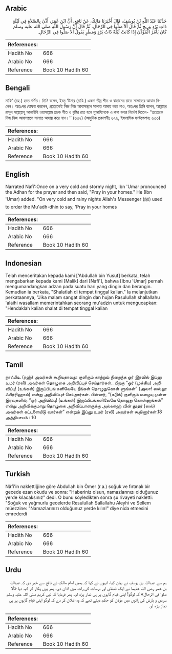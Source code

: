 ## Arabic


<div dir="rtl" lang="ar" style={{fontSize:'larger',backgroundColor:'#f8f9fa',padding:20}}>
حَدَّثَنَا عَبْدُ اللَّهِ بْنُ يُوسُفَ، قَالَ أَخْبَرَنَا مَالِكٌ، عَنْ نَافِعٍ، أَنَّ ابْنَ عُمَرَ، أَذَّنَ بِالصَّلاَةِ فِي لَيْلَةٍ ذَاتِ بَرْدٍ وَرِيحٍ ثُمَّ قَالَ أَلاَ صَلُّوا فِي الرِّحَالِ‏.‏ ثُمَّ قَالَ إِنَّ رَسُولَ اللَّهِ صلى الله عليه وسلم كَانَ يَأْمُرُ الْمُؤَذِّنَ إِذَا كَانَتْ لَيْلَةٌ ذَاتُ بَرْدٍ وَمَطَرٍ يَقُولُ أَلاَ صَلُّوا فِي الرِّحَالِ‏.‏
</div>
<div style={{backgroundColor:'#f8f9fa',padding:20, marginBottom: 10}}><table> <thead> <tr> <th>References:</th> <th></th> </tr> </thead> <tbody><tr><td>Hadith No</td><td>666</td></tr><tr><td>Arabic No</td><td>666</td></tr><tr><td>Reference</td><td>Book 10 Hadith 60</td></tr></tbody></table></div>

## Bengali


<div dir="ltr" lang="bn" style={{fontSize:'larger',backgroundColor:'#f8f9fa',padding:20}}>
নাফি‘ (রহ.) হতে বর্ণিত। তিনি বলেন, ইবনু ‘উমার (রাযি.) একদা তীব্র শীত ও বাতাসের রাতে সালাতের আযান দিলেন। অতঃপর ঘোষণা করলেন, প্রত্যেকেই নিজ নিজ আবাসস্থলে সালাত আদায় করে নাও, অতঃপর তিনি বলেন, আল্লাহর রাসূল সাল্লাল্লাহু আলাইহি ওয়াসাল্লাম প্রচন্ড শীত ও বৃষ্টির রাত হলে মুআয্যিনকে এ কথা বলার নির্দেশ দিতেন- ‘‘প্রত্যেকে নিজ নিজ আবাসস্থলে সালাত আদায় করে নাও।’’ (৬৩২) (আধুনিক প্রকাশনীঃ ৬২৬, ইসলামিক ফাউন্ডেশনঃ ৬৩৩)
</div>
<div style={{backgroundColor:'#f8f9fa',padding:20, marginBottom: 10}}><table> <thead> <tr> <th>References:</th> <th></th> </tr> </thead> <tbody><tr><td>Hadith No</td><td>666</td></tr><tr><td>Arabic No</td><td>666</td></tr><tr><td>Reference</td><td>Book 10 Hadith 60</td></tr></tbody></table></div>

## English


<div dir="ltr" lang="en" style={{fontSize:'larger',backgroundColor:'#f8f9fa',padding:20}}>
Narrated Nafi':Once on a very cold and stormy night, Ibn 'Umar pronounced the Adhan for the prayer and then said, "Pray in your homes." He (Ibn 'Umar) added. "On very cold and rainy nights Allah's Messenger (ﷺ) used to order the Mu'adh-dhin to say, 'Pray in your homes
</div>
<div style={{backgroundColor:'#f8f9fa',padding:20, marginBottom: 10}}><table> <thead> <tr> <th>References:</th> <th></th> </tr> </thead> <tbody><tr><td>Hadith No</td><td>666</td></tr><tr><td>Arabic No</td><td>666</td></tr><tr><td>Reference</td><td>Book 10 Hadith 60</td></tr></tbody></table></div>

## Indonesian


<div dir="ltr" lang="id" style={{fontSize:'larger',backgroundColor:'#f8f9fa',padding:20}}>
Telah menceritakan kepada kami ['Abdullah bin Yusuf] berkata, telah mengabarkan kepada kami [Malik] dari [Nafi'], bahwa [Ibnu 'Umar] pernah mengumandangkan adzan pada suatu hari yang dingin dan berangin. Kemudian ia berkata, "Shalatlah di tempat tinggal kalian." Ia melanjutkan perkataannya, "Jika malam sangat dingin dan hujan Rasulullah shallallahu 'alaihi wasallam memerintahkan seorang mu'adzin untuk mengucapkan: "Hendaklah kalian shalat di tempat tinggal kalian
</div>
<div style={{backgroundColor:'#f8f9fa',padding:20, marginBottom: 10}}><table> <thead> <tr> <th>References:</th> <th></th> </tr> </thead> <tbody><tr><td>Hadith No</td><td>666</td></tr><tr><td>Arabic No</td><td>666</td></tr><tr><td>Reference</td><td>Book 10 Hadith 60</td></tr></tbody></table></div>

## Tamil


<div dir="ltr" lang="ta" style={{fontSize:'larger',backgroundColor:'#f8f9fa',padding:20}}>
நாஃபிஉ (ரஹ்) அவர்கள் கூறியதாவது: குளிரும் காற்றும் நிறைந்த ஓர் இரவில் இப்னு உமர் (ரலி) அவர்கள் தொழுகை அறிவிப்புச் செய்தார்கள்.. பிறகு “ஓர் (முக்கிய) அறிவிப்பு! (உங்கள்) இருப்பிடங் களிலேயே நீங்கள் தொழுதுகொள் ளுங்கள்” (அலா! ஸல்லூ ஃபிர்ரிஹால்) என்று அறிவிப்புச் செய்தார்கள். பின்னர், “(கடுங்) குளிரும் மழையு முள்ள இரவுகளில், “ஓர் அறிவிப்பு! (உங்கள்) இருப்பிடங்களிலேயே தொழுது கொள்ளுங்கள்” என்று அறிவிக்குமாறு தொழுகை அறிவிப்பாளருக்கு அல்லாஹ் வின் தூதர் (ஸல்) அவர்கள் கட்டளையிடு வார்கள்” என்றும் இப்னு உமர் (ரலி) அவர்கள் கூறினார்கள்.18 அத்தியாயம் : 10
</div>
<div style={{backgroundColor:'#f8f9fa',padding:20, marginBottom: 10}}><table> <thead> <tr> <th>References:</th> <th></th> </tr> </thead> <tbody><tr><td>Hadith No</td><td>666</td></tr><tr><td>Arabic No</td><td>666</td></tr><tr><td>Reference</td><td>Book 10 Hadith 60</td></tr></tbody></table></div>

## Turkish


<div dir="ltr" lang="tr" style={{fontSize:'larger',backgroundColor:'#f8f9fa',padding:20}}>
Nâfi'in naklettiğine göre Abdullah bin Ömer (r.a.) soğuk ve fırtınalı bir gecede ezan okudu ve sonra: "Haberiniz olsun, namazlarınızı olduğunuz yerde kılacaksınız" dedi. O bunu söyledikten sonra şu rivayeti nakletti: "Soğuk ve yağmurlu gecelerde Resulullah Sallallahu Aleyhi ve Sellem müezzine: "Namazlarınızı olduğunuz yerde kılın!" diye nida etmesini emrederdi
</div>
<div style={{backgroundColor:'#f8f9fa',padding:20, marginBottom: 10}}><table> <thead> <tr> <th>References:</th> <th></th> </tr> </thead> <tbody><tr><td>Hadith No</td><td>666</td></tr><tr><td>Arabic No</td><td>666</td></tr><tr><td>Reference</td><td>Book 10 Hadith 60</td></tr></tbody></table></div>

## Urdu


<div dir="rtl" lang="ur" style={{fontSize:'larger',backgroundColor:'#f8f9fa',padding:20}}>
ہم سے عبداللہ بن یوسف نے بیان کیا، انہوں نے کہا کہ ہمیں امام مالک نے نافع سے خبر دی کہ عبداللہ بن عمر رضی اللہ عنہما نے ایک ٹھنڈی اور برسات کی رات میں اذان دی، پھر یوں پکار کر کہہ دیا «ألا صلوا في الرحال‏» کہ لوگو! اپنی قیام گاہوں پر ہی نماز پڑھ لو۔ پھر فرمایا کہ نبی کریم صلی اللہ علیہ وسلم سردی و بارش کی راتوں میں مؤذن کو حکم دیتے تھے کہ وہ اعلان کر دے کہ لوگو اپنی قیام گاہوں پر ہی نماز پڑھ لو۔
</div>
<div style={{backgroundColor:'#f8f9fa',padding:20, marginBottom: 10}}><table> <thead> <tr> <th>References:</th> <th></th> </tr> </thead> <tbody><tr><td>Hadith No</td><td>666</td></tr><tr><td>Arabic No</td><td>666</td></tr><tr><td>Reference</td><td>Book 10 Hadith 60</td></tr></tbody></table></div>